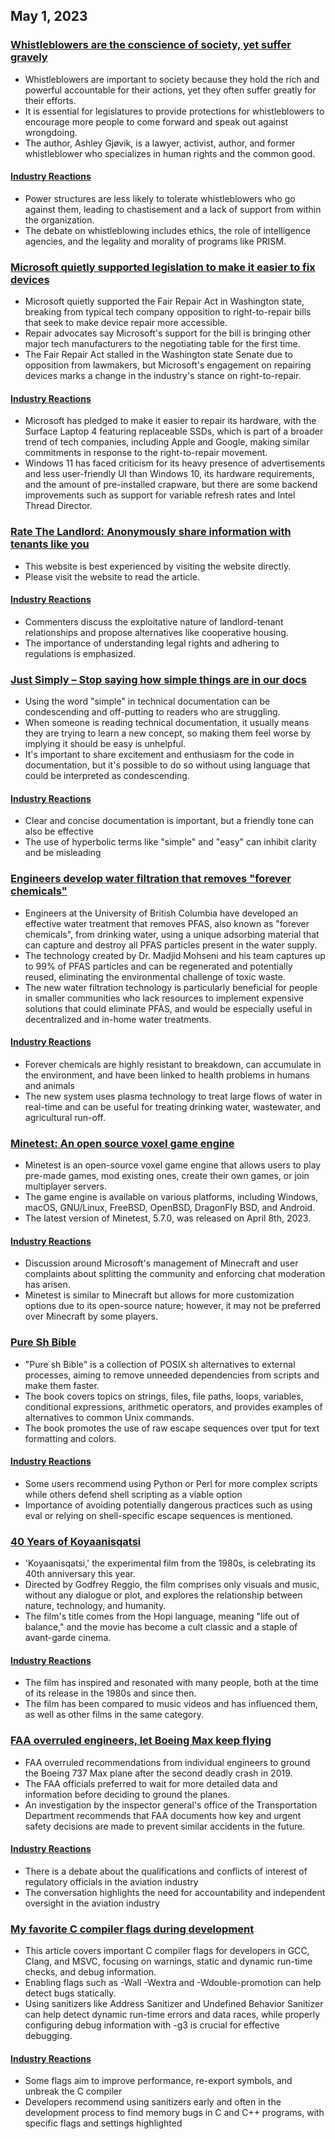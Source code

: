 

<CallToAction />

<Steps>

## May 1, 2023

### [Whistleblowers are the conscience of society, yet suffer gravely](https://covertactionmagazine.com/2023/04/25/whistleblowers-are-the-conscience-of-society-yet-suffer-gravely-for-trying-to-hold-the-rich-and-powerful-accountable-for-their-sins/)

- Whistleblowers are important to society because they hold the rich and powerful accountable for their actions, yet they often suffer greatly for their efforts.
- It is essential for legislatures to provide protections for whistleblowers to encourage more people to come forward and speak out against wrongdoing.
- The author, Ashley Gjøvik, is a lawyer, activist, author, and former whistleblower who specializes in human rights and the common good.

#### [Industry Reactions](http://news.ycombinator.com/item?id=35762780)

- Power structures are less likely to tolerate whistleblowers who go against them, leading to chastisement and a lack of support from within the organization.
- The debate on whistleblowing includes ethics, the role of intelligence agencies, and the legality and morality of programs like PRISM.

### [Microsoft quietly supported legislation to make it easier to fix devices](https://grist.org/technology/microsoft-right-to-repair-quietly-supported-legislation-to-make-it-easier-to-fix-devices-heres-why-thats-a-big-deal/)

- Microsoft quietly supported the Fair Repair Act in Washington state, breaking from typical tech company opposition to right-to-repair bills that seek to make device repair more accessible.
- Repair advocates say Microsoft's support for the bill is bringing other major tech manufacturers to the negotiating table for the first time.
- The Fair Repair Act stalled in the Washington state Senate due to opposition from lawmakers, but Microsoft's engagement on repairing devices marks a change in the industry's stance on right-to-repair.

#### [Industry Reactions](http://news.ycombinator.com/item?id=35758842)

- Microsoft has pledged to make it easier to repair its hardware, with the Surface Laptop 4 featuring replaceable SSDs, which is part of a broader trend of tech companies, including Apple and Google, making similar commitments in response to the right-to-repair movement.
- Windows 11 has faced criticism for its heavy presence of advertisements and less user-friendly UI than Windows 10, its hardware requirements, and the amount of pre-installed crapware, but there are some backend improvements such as support for variable refresh rates and Intel Thread Director.

### [Rate The Landlord: Anonymously share information with tenants like you](https://ratethelandlord.org)

- This website is best experienced by visiting the website directly.
- Please visit the website to read the article.

#### [Industry Reactions](http://news.ycombinator.com/item?id=35759016)

- Commenters discuss the exploitative nature of landlord-tenant relationships and propose alternatives like cooperative housing.
- The importance of understanding legal rights and adhering to regulations is emphasized.

### [Just Simply – Stop saying how simple things are in our docs](https://justsimply.dev/)

- Using the word "simple" in technical documentation can be condescending and off-putting to readers who are struggling.
- When someone is reading technical documentation, it usually means they are trying to learn a new concept, so making them feel worse by implying it should be easy is unhelpful.
- It's important to share excitement and enthusiasm for the code in documentation, but it's possible to do so without using language that could be interpreted as condescending.

#### [Industry Reactions](http://news.ycombinator.com/item?id=35759449)

- Clear and concise documentation is important, but a friendly tone can also be effective
- The use of hyperbolic terms like "simple" and "easy" can inhibit clarity and be misleading

### [Engineers develop water filtration that removes "forever chemicals"](https://news.ubc.ca/2023/03/22/new-ubc-water-treatment-zaps-forever-chemicals-for-good/)

- Engineers at the University of British Columbia have developed an effective water treatment that removes PFAS, also known as "forever chemicals", from drinking water, using a unique adsorbing material that can capture and destroy all PFAS particles present in the water supply.
- The technology created by Dr. Madjid Mohseni and his team captures up to 99% of PFAS particles and can be regenerated and potentially reused, eliminating the environmental challenge of toxic waste.
- The new water filtration technology is particularly beneficial for people in smaller communities who lack resources to implement expensive solutions that could eliminate PFAS, and would be especially useful in decentralized and in-home water treatments.

#### [Industry Reactions](http://news.ycombinator.com/item?id=35764476)

- Forever chemicals are highly resistant to breakdown, can accumulate in the environment, and have been linked to health problems in humans and animals
- The new system uses plasma technology to treat large flows of water in real-time and can be useful for treating drinking water, wastewater, and agricultural run-off.

### [Minetest: An open source voxel game engine](https://www.minetest.net/)

- Minetest is an open-source voxel game engine that allows users to play pre-made games, mod existing ones, create their own games, or join multiplayer servers.
- The game engine is available on various platforms, including Windows, macOS, GNU/Linux, FreeBSD, OpenBSD, DragonFly BSD, and Android.
- The latest version of Minetest, 5.7.0, was released on April 8th, 2023.

#### [Industry Reactions](http://news.ycombinator.com/item?id=35766570)

- Discussion around Microsoft's management of Minecraft and user complaints about splitting the community and enforcing chat moderation has arisen.
- Minetest is similar to Minecraft but allows for more customization options due to its open-source nature; however, it may not be preferred over Minecraft by some players.

### [Pure Sh Bible](https://github.com/dylanaraps/pure-sh-bible)

- "Pure sh Bible" is a collection of POSIX sh alternatives to external processes, aiming to remove unneeded dependencies from scripts and make them faster.
- The book covers topics on strings, files, file paths, loops, variables, conditional expressions, arithmetic operators, and provides examples of alternatives to common Unix commands.
- The book promotes the use of raw escape sequences over tput for text formatting and colors.

#### [Industry Reactions](http://news.ycombinator.com/item?id=35765707)

- Some users recommend using Python or Perl for more complex scripts while others defend shell scripting as a viable option
- Importance of avoiding potentially dangerous practices such as using eval or relying on shell-specific escape sequences is mentioned.

### [40 Years of Koyaanisqatsi](https://www.thecurb.com.au/40-years-of-koyaanisqatsi/)

- 'Koyaanisqatsi,' the experimental film from the 1980s, is celebrating its 40th anniversary this year.
- Directed by Godfrey Reggio, the film comprises only visuals and music, without any dialogue or plot, and explores the relationship between nature, technology, and humanity.
- The film's title comes from the Hopi language, meaning "life out of balance," and the movie has become a cult classic and a staple of avant-garde cinema.

#### [Industry Reactions](http://news.ycombinator.com/item?id=35764584)

- The film has inspired and resonated with many people, both at the time of its release in the 1980s and since then.
- The film has been compared to music videos and has influenced them, as well as other films in the same category.

### [FAA overruled engineers, let Boeing Max keep flying](https://apnews.com/article/boeing-max-crashes-faa-ea8fac0ad2758b08c58d2d64756fbf37)

- FAA overruled recommendations from individual engineers to ground the Boeing 737 Max plane after the second deadly crash in 2019.
- The FAA officials preferred to wait for more detailed data and information before deciding to ground the planes.
- An investigation by the inspector general's office of the Transportation Department recommends that FAA documents how key and urgent safety decisions are made to prevent similar accidents in the future.

#### [Industry Reactions](http://news.ycombinator.com/item?id=35761706)

- There is a debate about the qualifications and conflicts of interest of regulatory officials in the aviation industry
- The conversation highlights the need for accountability and independent oversight in the aviation industry

### [My favorite C compiler flags during development](https://nullprogram.com/blog/2023/04/29/)

- This article covers important C compiler flags for developers in GCC, Clang, and MSVC, focusing on warnings, static and dynamic run-time checks, and debug information.
- Enabling flags such as -Wall -Wextra and -Wdouble-promotion can help detect bugs statically.
- Using sanitizers like Address Sanitizer and Undefined Behavior Sanitizer can help detect dynamic run-time errors and data races, while properly configuring debug information with -g3 is crucial for effective debugging.

#### [Industry Reactions](http://news.ycombinator.com/item?id=35758898)

- Some flags aim to improve performance, re-export symbols, and unbreak the C compiler
- Developers recommend using sanitizers early and often in the development process to find memory bugs in C and C++ programs, with specific flags and settings highlighted

</Steps>
